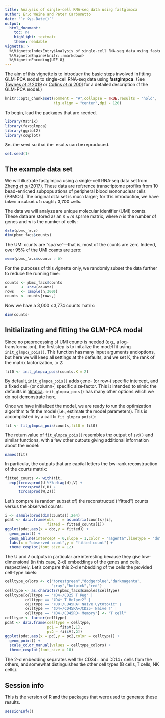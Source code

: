 ```yaml
---
title: Analysis of single-cell RNA-seq data using fastglmpca
author: Eric Weine and Peter Carbonetto
date: "`r Sys.Date()`"
output:
  html_document:
    toc: no
    highlight: textmate
    theme: readable
vignette: >
  %\VignetteIndexEntry{Analysis of single-cell RNA-seq data using fastglmpca}
  %\VignetteEngine{knitr::rmarkdown}
  %\VignetteEncoding{UTF-8}
---
```


The aim of this vignette is to introduce the basic steps involved in
fitting GLM-PCA model to single-cell RNA-seq data using
**fastglmpca**. (See [Townes *et al* 2019][townes-2019] or
[Collins *et al* 2001][collins-2001] for a detailed description of the
GLM-PCA model.)

```r
knitr::opts_chunk$set(comment = "#",collapse = TRUE,results = "hold",
                      fig.align = "center",dpi = 120)
```

To begin, load the packages that are needed.

```r
library(Matrix)
library(fastglmpca)
library(ggplot2)
library(cowplot)
```

Set the seed so that the results can be reproduced.

```r
set.seed(1)
```

The example data set
--------------------

We will illustrate fastglmpca using a single-cell RNA-seq data set
from [Zheng *et al* (2017)][zheng-2017]. These data are reference
transcriptome profiles from 10 bead-enriched subpopulations of
peripheral blood mononuclear cells (PBMCs). The original data set is
much larger; for this introduction, we have taken a subset of
roughly 3,700 cells.

The data we will analyze are unique molecular identifier (UMI)
counts. These data are stored as an $n \times m$ sparse matrix, where
$n$ is the number of genes and $m$ is the number of cells:

```r
data(pbmc_facs)
dim(pbmc_facs$counts)
```

The UMI counts are "sparse"---that is, most of the counts are
zero. Indeed, over 95% of the UMI counts are zero:

```r
mean(pbmc_facs$counts > 0)
```

For the purposes of this vignette only, we randomly subset the data
further to reduce the running time:

```r
counts <- pbmc_facs$counts
n      <- nrow(counts)
rows   <- sample(n,3000)
counts <- counts[rows,]
```

Now we have a 3,000 x 3,774 counts matrix:

```r
dim(counts)
```

Initializating and fitting the GLM-PCA model
--------------------------------------------

Since no preprocessing of UMI counts is needed (e.g., a
log-transformation), the first step is to initialize the model fit
using `init_glmpca_pois()`. This function has many input arguments and
options, but here we will keep all settings at the defaults, and we
set K, the rank of the matrix factorization, to 2:

```r
fit0 <- init_glmpca_pois(counts,K = 2)
```

By default, `init_glmpca_pois()` adds gene- (or row-) specific
intercept, and a fixed cell- (or column-) specific size-factor. This
is intended to mimic the defaults in [glmpca][glmpca-pkg].
`init_glmpca_pois()` has many other options which we do not demonstrate
here.

Once we have initialized the model, we are ready to run the
optimization algorithm to fit the model (i.e., estimate the model
parameters). This is accomplished by a call to `fit_glmpca_pois()`:

```r
fit <- fit_glmpca_pois(counts,fit0 = fit0)
```

The return value of `fit_glmpca_pois()` resembles the output of
`svd()` and similar functions, with a few other outputs giving
additional information about the model:

```r
names(fit)
```

In particular, the outputs that are capital letters the low-rank
reconstruction of the counts matrix:

```r
fitted_counts <- with(fit,
  exp(tcrossprod(U %*% diag(d),V) +
      tcrossprod(X,B) +
      tcrossprod(W,Z)))
```

Let's compare (a random subset of) the reconstructed ("fitted") counts
versus the observed counts:

```r
i <- sample(prod(dim(counts)),2e4)
pdat <- data.frame(obs    = as.matrix(counts)[i],
                   fitted = fitted_counts[i])
ggplot(pdat,aes(x = obs,y = fitted)) +
  geom_point() +
  geom_abline(intercept = 0,slope = 1,color = "magenta",linetype = "dotted") +
  labs(x = "observed count",y = "fitted count") +
  theme_cowplot(font_size = 12)
```

The U and V outputs in particular are interesting because they give
low-dimensional (in this case, 2-d) embeddings of the genes and cells,
respectively. Let's compare this 2-d embedding of the cells the
provided cell-type labels:

```r
celltype_colors <- c("forestgreen","dodgerblue","darkmagenta",
                     "gray","hotpink","red")
celltype <- as.character(pbmc_facs$samples$celltype)
celltype[celltype == "CD4+/CD25 T Reg" |
         celltype == "CD4+ T Helper2" |
         celltype == "CD8+/CD45RA+ Naive Cytotoxic" |
		 celltype == "CD4+/CD45RA+/CD25- Naive T" |
		 celltype == "CD4+/CD45RO+ Memory"] <- "T cell"
celltype <- factor(celltype)
pdat <- data.frame(celltype = celltype,
                   pc1 = fit$V[,1],
				   pc2 = fit$V[,2])
ggplot(pdat,aes(x = pc1,y = pc2,color = celltype)) +
  geom_point() +
  scale_color_manual(values = celltype_colors) +
  theme_cowplot(font_size = 10)
```

The 2-d embedding separates well the CD34+ and CD14+ cells from the
others, and somewhat distinguishes the other cell types (B cells, T
cells, NK cells).

Session info
------------

This is the version of R and the packages that were used to generate
these results.

```r
sessionInfo()
```

[zheng-2017]: https://doi.org/10.1038/ncomms14049
[townes-2019]: https://doi.org/10.1186/s13059-019-1861-6
[collins-2001]: https://proceedings.neurips.cc/paper_files/paper/2001/file/f410588e48dc83f2822a880a68f78923-Paper.pdf
[glmpca-pkg]:https://cran.r-project.org/web/packages/glmpca/index.html
[seurat-pkg]:https://cran.r-project.org/web/packages/Seurat/index.html
